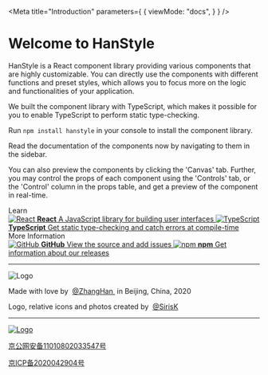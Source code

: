 
<Meta title="Introduction"
      parameters={
        {
          viewMode: "docs",
        }
      }
/>

<style>{`
  .subheading {
    --mediumdark: '#999999';
    font-weight: 900;
    font-size: 13px;
    color: #999;
    letter-spacing: 6px;
    line-height: 24px;
    text-transform: uppercase;
    margin-bottom: 12px;
    margin-top: 40px;
  }

  .link-list {
    display: grid;
    grid-template-columns: 1fr;
    row-gap: 10px;
  }

  @media (min-width: 620px) {
    .link-list {
      row-gap: 20px;
      column-gap: 20px;
      grid-template-columns: 1fr 1fr;
    }
  }

  @media all and (-ms-high-contrast:none) {
  .link-list {
      display: -ms-grid;
      -ms-grid-columns: 1fr 1fr;
      -ms-grid-rows: 1fr 1fr;
    }
  }

  .link-item {
    display: block;
    padding: 20px 30px 20px 15px;
    border: 1px solid #00000010;
    border-radius: 5px;
    transition: background 150ms ease-out, border 150ms ease-out, transform 150ms ease-out;
    color: #333333;
    display: flex;
    align-items: flex-start;
  }

  .link-item:hover {
    border-color: #1EA7FD50;
    transform: translate3d(0, -3px, 0);
    box-shadow: rgba(0, 0, 0, 0.08) 0 3px 10px 0;
    text-decoration: none;
    color: #333333;
  }

  .link-item:active {
    border-color: #1EA7FD;
    transform: translate3d(0, 0, 0);
  }

  .link-item strong {
    font-weight: 700;
    display: block;
    margin-bottom: 2px;
  }
  
  .link-item img {
    height: 40px;
    width: 40px;
    margin-right: 15px;
    flex: none;
  }

  .link-item span {
    font-size: 14px;
    line-height: 20px;
  }

  .footer {
    position: relative;
    height: 220px;
    margin-top: 100px;
    margin-bottom: 20px;
  }

  .footer .hr1 {
    color: #E6E6E6;
  }

  .footer .hr2 {
    position: absolute;
    top: 250px;
    width: 100%;
    color: #E6E6E6;
  }

  .acknowledgement {
    position: absolute;
    top: 120px;
    font-size: 14px;
  }

  .record {
    position: absolute;
    top: 285px;
    margin-bottom: 10px;
  }

  .record > div {
    display: inline-block;
    margin: 0 20px 0 0;
  }

  .record > div > a {
    display: inline-block;
    text-decoration: none;
    height: 20px;
    line-height: 20px;
  }

  .record > div > a > img {
    float: left;
  }

  .record > div > a > p {
    float: left;
    height: 20px;
    line-height: 20px;
    margin: 0px 0px 0px 5px;
    color: #B2B2B2;
  }

  .record > div > a > p:hover {
    text-decoration: none;
    color: #989898;
  }

  .record > a {
    position: absolute;
    width: 250px;
    top: -3px;
    font-size: .9rem;
    color: #B2B2B2;
  }

  .record > a:hover {
    text-decoration: none;
    color: #989898;
  }

  .logo {
    position: absolute;
    width: 220px;
    top: 22px;
    left: -10px;
  }

  .made-with {
    position: absolute;
    top: 85px;
    font-size: 14px;
  }

  a.inline-link {
    color: #057aff;
  }

`}</style>

# Welcome to HanStyle

HanStyle is a React component library providing various components that are highly customizable.
You can directly use the components with different functions and preset styles, which allows you to focus more on the
logic and functionalities of your application.

We built the component library with TypeScript, which makes it possible for you to enable TypeScript to perform
static type-checking.

Run `npm install hanstyle` in your console to install the component library.

Read the documentation of the components now by navigating to them in the sidebar.

You can also preview the components by clicking the 'Canvas' tab.
Further, you may control the props of each component using the 'Controls' tab, or the 'Control' column in the props table,
and get a preview of the component in real-time.

<div className="subheading">Learn</div>

<div className="link-list">
  <a className="link-item" href="https://reactjs.org/" target="_blank">
    <img src={ReactLogo} alt="React" />
    <span>
      <strong>React</strong>
      A JavaScript library for building user interfaces
    </span>
  </a>
  <a
    className="link-item"
    href="https://www.typescriptlang.org/"
    target="_blank"
  >
    <img src={TypeScript} alt="TypeScript" />
    <span>
      <strong>TypeScript</strong>
      Get static type-checking and catch errors at compile-time
    </span>
  </a>
</div>

<div className="subheading">More Information</div>

<div className="link-list">
  <a className="link-item" href="https://github.com/zhanghan1006/hanstyle" target="_blank">
    <img src={Github} alt="GitHub" />
    <span>
      <strong>GitHub</strong>
      View the source and add issues
    </span>
  </a>
  <a className="link-item" href="https://www.npmjs.com/package/hanstyle" target="_blank">
    <img src={Npm} alt="npm" />
    <span>
      <strong>npm</strong>
      Get information about our releases
    </span>
  </a>
</div>

<div className="footer">
  <hr className="hr1"/>
  <div className="logo">
    <img src={Logo} alt="Logo" />
  </div>
  <p className="made-with">
    Made with love by&nbsp;
    <a className="inline-link" href="https://github.com/zhanghan1006" target="_blank">
      @ZhangHan
    </a>
    &nbsp;in Beijing, China, 2020
  </p>
  <p className="acknowledgement">
    Logo, relative icons and photos created by&nbsp;
    <a className="inline-link" href="https://www.figma.com/@sirisk" target="_blank">
      @SirisK
    </a>
  </p>
  <hr className="hr2"/>
  <div className="record">
    <div>
      <a href="http://www.beian.gov.cn/portal/registerSystemInfo?recordcode=11010802033547"
         target="_blank"
      >
        <img src={Record} alt="Logo" />
        <p>
          京公网安备11010802033547号
        </p>
      </a>
    </div>
    <a href="https://beian.miit.gov.cn" target="_blank">京ICP备2020042904号</a>
  </div>
</div>
